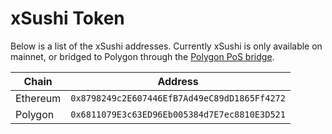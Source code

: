 # xSushi Token

Below is a list of the xSushi addresses. Currently xSushi is only available on mainnet, or bridged to Polygon through the [Polygon PoS bridge](https://portal.polygon.technology/bridge).

| Chain     | Address                                    |
|-----------|--------------------------------------------|
| Ethereum  | `0x8798249c2E607446EfB7Ad49eC89dD1865Ff4272` |
| Polygon   | `0x6811079E3c63ED96Eb005384d7E7ec8810E3D521` |
